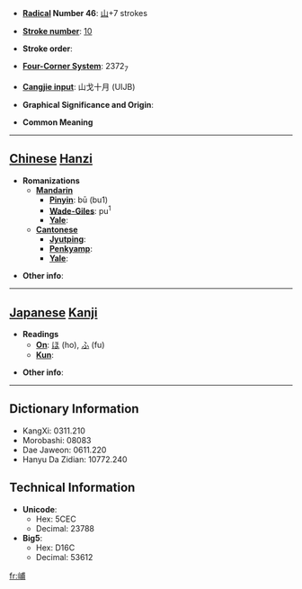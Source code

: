 * '''[[Wiktionary:Chinese radical index| Radical]] Number 46''': [[Wiktionary:Chinese radical index 山|山]]+7 strokes

* '''[[Wiktionary:Chinese total strokes index|Stroke number]]''': [[Wiktionary:Chinese total strokes index 10|10]]

* '''Stroke order''': 

* '''[[Wiktionary:Chinese four corner index|Four-Corner System]]''': 2372<sub>7</sub>

* '''[[Wiktionary:Chinese Cangjie index|Cangjie input]]''': 山戈十月 (UIJB)

* '''Graphical Significance and Origin''': 

* '''Common Meaning'''

----

== [[Chinese]] [[Hanzi]] ==

* '''Romanizations'''
** '''[[Mandarin]]'''
*** '''[[Pinyin]]''': bū (bu1)
*** '''[[Wade-Giles]]''': pu<sup>1</sup>
*** '''[[Yale]]''': 
** '''[[Cantonese]]'''
*** '''[[Jyutping]]''':
*** '''[[Penkyamp]]''': 
*** '''[[Yale]]''': 

* '''Other info''': 

----

== [[Japanese]] [[Kanji]] ==

* '''Readings'''
** '''[[On]]''': [[ほ]] (ho), [[ふ]] (fu)
** '''[[Kun]]''': 

* '''Other info''':  

----

== Dictionary Information ==

* KangXi: 0311.210
* Morobashi: 08083
* Dae Jaweon: 0611.220
* Hanyu Da Zidian: 10772.240

== Technical Information ==

* '''Unicode''':
** Hex: 5CEC
** Decimal: 23788
* '''Big5''':
** Hex: D16C
** Decimal: 53612

[[fr:峬]]